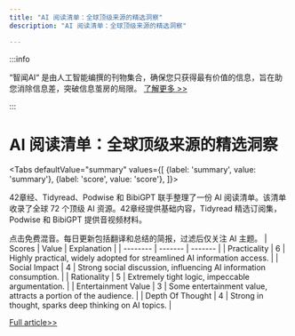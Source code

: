 ```yaml
---
title: "AI 阅读清单：全球顶级来源的精选洞察"
description: "AI 阅读清单：全球顶级来源的精选洞察"

---
```



:::info

“智闻AI“ 是由人工智能编撰的刊物集合，确保您只获得最有价值的信息，旨在助您消除信息差，突破信息茧房的局限。  [了解更多 >>](/)

:::

# AI 阅读清单：全球顶级来源的精选洞察


<Tabs
	defaultValue="summary"
	values={[
	{label: 'summary', value: 'summary'},
	{label: 'score', value: 'score'},
]}>
<TabItem value="summary">


42章经、Tidyread、Podwise 和 BibiGPT 联手整理了一份 AI 阅读清单。该清单收录了全球 72 个顶级 AI 资源。42章经提供基础内容，Tidyread 精选订阅集，Podwise 和 BibiGPT 提供音视频材料。

点击免费混音。每日更新包括翻译和总结的简报，过滤后仅关注 AI 主题。
</TabItem>
<TabItem value="score">
	| Scores     | Value   | Explanation |
	| -------- | ------- | ------- |
	| Practicality  | 6    | Highly practical, widely adopted for streamlined AI information access.    |
	| Social Impact | 4     | Strong social discussion, influencing AI information consumption.    |
	| Rationality    | 5    | Extremely tight logic, impeccable argumentation.    |
	| Entertainment Value    | 3    | Some entertainment value, attracts a portion of the audience.    |
	| Depth Of Thought    | 4    | Strong in thought, sparks deep thinking on AI topics.    |
</TabItem>
</Tabs>

[Full article>>](https://github.com/ruanyf/weekly/issues/5166)
